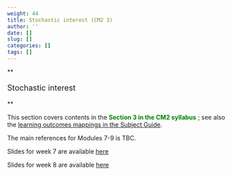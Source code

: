 ```yaml
---
weight: 44
title: Stochastic interest (CM2 3)
author: ''
date: []
slug: []
categories: []
tags: []
---
```


**<p style="font-size:18px;">Stochastic interest</p>**

This section covers contents in the <span style="color: green;"> **Section 3 in the CM2 syllabus** </span>; see also the [learning outcomes mappings in the Subject Guide](../0-subject-guide/SILO).

The main references for Modules 7-9 is TBC.

<!-- {{< hint info>}} -->
<!-- [Taylor] Taylor, G. (2000) Loss Reserving: An Actuarial Perspective Huebner International Series on Risk, Insurance and Economic Security (HSRI volume 21) https://link.springer.com/book/10.1007/978-1-4615-4583-5 -->
<!-- {{< /hint >}} -->

Slides for week 7 are available [here](https://canvas.lms.unimelb.edu.au/courses/191080/modules/items/5117394)

Slides for week 8 are available [here](https://canvas.lms.unimelb.edu.au/courses/191080/modules/items/5134046)


